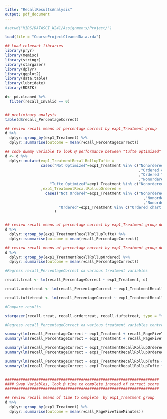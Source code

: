 ```yaml
---
title: "RecallResultsAnalysis"
output: pdf_document
---
```



```r
#setwd("MIDS/DATASCI_W241/Assignments/Project/")

load(file = "CourseProjectCleanedData.rda")

## Load relevant libraries
library(pryr)
library(memisc)
library(stringr)
library(stargazer)
library(dplyr)  
library(ggplot2)
library(data.table)
library(lubridate)
library(RDSTK)

d<- pd.cleaned %>%
  filter(recall_Invalid == 0)


## preliminary analysis
table(d$recall_PercentageCorrect)

## review recall means of percentage correct by exp1_Treatment group
d %>% 
  dplyr::group_by(exp1_Treatment) %>%
  dplyr::summarise(outcome = mean(recall_PercentageCorrect))

## code dummy variable to look @ performance between "tufte optimized" vs. non as well as ordered
d <- d %>%
  dplyr::mutate(exp1_TreatmentRecallRollupTufte =
                cases("Not Optimized"=exp1_Treatment %in% c("Nonordered chart junk"
                                                            ,"Ordered chart junk"
                                                            ,"Ordered Table"
                                                            ,"Nonordered table"),
                    "Tufte Optimized"=exp1_Treatment %in% c("Nonordered tufte", "Ordered tufte"))
                ,exp1_TreatmentRecallRollupOrdered =
                  cases("Not Ordered"=exp1_Treatment %in% c("Nonordered chart junk"
                                                              ,"Nonordered tufte"
                                                              ,"Nonordered table"),
                        "Ordered"=exp1_Treatment %in% c("Ordered chart junk", "Ordered tufte","Ordered Table"))
                      )


## review recall means of percentage correct by exp1_Treatment group dummy (when tufte treatments are compared to non tufte treatments)
d %>% 
  dplyr::group_by(exp1_TreatmentRecallRollupTufte) %>%
  dplyr::summarise(outcome = mean(recall_PercentageCorrect))

## review recall means of percentage correct by exp1_Treatment group dummy (when non ordered treatments are compared to ordered)
d %>% 
  dplyr::group_by(exp1_TreatmentRecallRollupOrdered) %>%
  dplyr::summarise(outcome = mean(recall_PercentageCorrect))

#Regress recall_PercentageCorrect on various treatment variables

recall.treat <- lm(recall_PercentageCorrect ~ exp1_Treatment, d)

recall.ordertreat <- lm(recall_PercentageCorrect ~ exp1_TreatmentRecallRollupOrdered, d)

recall.tuftetreat <- lm(recall_PercentageCorrect ~ exp1_TreatmentRecallRollupTufte, d)

#Compare results

stargazer(recall.treat, recall.ordertreat, recall.tuftetreat, type = "text")

#Regress recall_PercentageCorrect on various treatment variables controlling for various factors

summary(lm(recall_PercentageCorrect ~ exp1_Treatment + recall_PageFiveTimeMinutes, d))
summary(lm(recall_PercentageCorrect ~ exp1_Treatment + recall_PageFiveTimeMinutes + gen_Gender + gen_Age + gen_Education + iq_PercentageCorrect, d))

summary(lm(recall_PercentageCorrect ~ exp1_TreatmentRecallRollupOrdered + recall_PageFiveTimeMinutes, d))
summary(lm(recall_PercentageCorrect ~ exp1_TreatmentRecallRollupOrdered + recall_PageFiveTimeMinutes + gen_Gender + gen_Age + gen_Education + iq_PercentageCorrect, d))

summary(lm(recall_PercentageCorrect ~ exp1_TreatmentRecallRollupTufte + recall_PageFiveTimeMinutes, d))
summary(lm(recall_PercentageCorrect ~ exp1_TreatmentRecallRollupTufte + recall_PageFiveTimeMinutes + gen_Gender + gen_Age + gen_Education + iq_PercentageCorrect, d))


#####################################################################
#### Swap Variables, look @ time to complete instead of correct score
#####################################################################

## review recall means of time to complete  by exp1_Treatment group
d %>% 
  dplyr::group_by(exp1_Treatment) %>%
  dplyr::summarise(outcome = mean(recall_PageFiveTimeMinutes))

```
